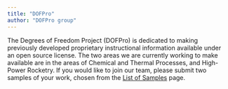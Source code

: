 ```yaml
---
title: "DOFPro"
author: "DOFPro group"
---
```


The Degrees of Freedom Project (DOFPro) is dedicated to making previously developed proprietary instructional information available under an open source license. The two areas we are currently working to make available are in the areas of Chemical and Thermal Processes, and High-Power Rocketry. If you would like to join our team, please submit two samples of your work, chosen from the [List of Samples](samples.qmd) page.
